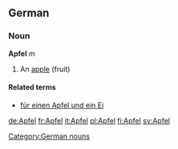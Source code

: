 ==German==
===Noun===
'''Apfel''' ''m''
#An [[apple]] (fruit)

====Related terms====
*[[für einen Apfel und ein Ei]]

{{de-decl-noun|Apfel|Äpfel|Apfels|Äpfel|Apfel|Äpfeln|Apfel|Äpfel}}

[[Category:German nouns]]

[[de:Apfel]]
[[fr:Apfel]]
[[it:Apfel]]
[[pl:Apfel]]
[[fi:Apfel]]
[[sv:Apfel]]